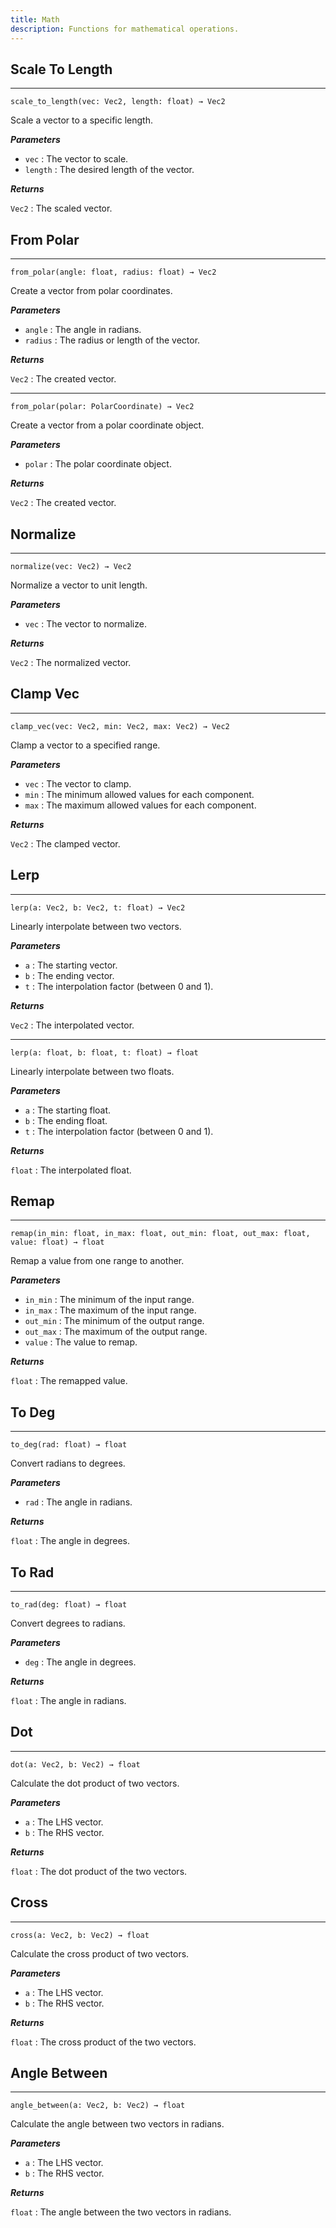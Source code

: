 ```yaml
---
title: Math
description: Functions for mathematical operations.
---
```


## Scale To Length
---

`scale_to_length(vec: Vec2, length: float) → Vec2`

Scale a vector to a specific length.

_**Parameters**_

- `vec` : The vector to scale.
- `length` : The desired length of the vector.

_**Returns**_

`Vec2` : The scaled vector.

## From Polar
---

`from_polar(angle: float, radius: float) → Vec2`

Create a vector from polar coordinates.

_**Parameters**_

- `angle` : The angle in radians.
- `radius` : The radius or length of the vector.

_**Returns**_

`Vec2` : The created vector.

---

`from_polar(polar: PolarCoordinate) → Vec2`

Create a vector from a polar coordinate object.

_**Parameters**_

- `polar` : The polar coordinate object.

_**Returns**_

`Vec2` : The created vector.

## Normalize
---

`normalize(vec: Vec2) → Vec2`

Normalize a vector to unit length.

_**Parameters**_

- `vec` : The vector to normalize.

_**Returns**_

`Vec2` : The normalized vector.

## Clamp Vec
---

`clamp_vec(vec: Vec2, min: Vec2, max: Vec2) → Vec2`

Clamp a vector to a specified range.

_**Parameters**_

- `vec` : The vector to clamp.
- `min` : The minimum allowed values for each component.
- `max` : The maximum allowed values for each component.

_**Returns**_

`Vec2` : The clamped vector.

## Lerp
---

`lerp(a: Vec2, b: Vec2, t: float) → Vec2`

Linearly interpolate between two vectors.

_**Parameters**_

- `a` : The starting vector.
- `b` : The ending vector.
- `t` : The interpolation factor (between 0 and 1).

_**Returns**_

`Vec2` : The interpolated vector.

---

`lerp(a: float, b: float, t: float) → float`

Linearly interpolate between two floats.

_**Parameters**_

- `a` : The starting float.
- `b` : The ending float.
- `t` : The interpolation factor (between 0 and 1).

_**Returns**_

`float` : The interpolated float.

## Remap
---

`remap(in_min: float, in_max: float, out_min: float, out_max: float, value: float) → float`

Remap a value from one range to another.

_**Parameters**_

- `in_min` : The minimum of the input range.
- `in_max` : The maximum of the input range.
- `out_min` : The minimum of the output range.
- `out_max` : The maximum of the output range.
- `value` : The value to remap.

_**Returns**_

`float` : The remapped value.

## To Deg
---

`to_deg(rad: float) → float`

Convert radians to degrees.

_**Parameters**_

- `rad` : The angle in radians.

_**Returns**_

`float` : The angle in degrees.

## To Rad
---

`to_rad(deg: float) → float`

Convert degrees to radians.

_**Parameters**_

- `deg` : The angle in degrees.

_**Returns**_

`float` : The angle in radians.

## Dot
---

`dot(a: Vec2, b: Vec2) → float`

Calculate the dot product of two vectors.

_**Parameters**_

- `a` : The LHS vector.
- `b` : The RHS vector.

_**Returns**_

`float` : The dot product of the two vectors.

## Cross
---

`cross(a: Vec2, b: Vec2) → float`

Calculate the cross product of two vectors.

_**Parameters**_

- `a` : The LHS vector.
- `b` : The RHS vector.

_**Returns**_

`float` : The cross product of the two vectors.

## Angle Between
---

`angle_between(a: Vec2, b: Vec2) → float`

Calculate the angle between two vectors in radians.

_**Parameters**_

- `a` : The LHS vector.
- `b` : The RHS vector.

_**Returns**_

`float` : The angle between the two vectors in radians.
